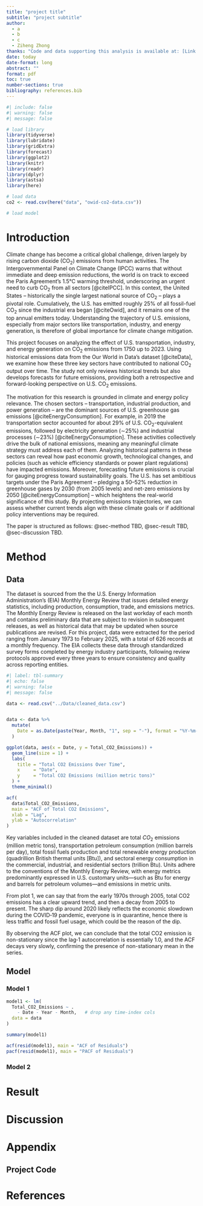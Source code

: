 ```yaml
---
title: "project title"
subtitle: "project subtitle"
author: 
  - a
  - b
  - c
  - Ziheng Zhong
thanks: "Code and data supporting this analysis is available at: [Link to repository](https://github.com/iJustinn/Global_CO2_Emissions.git)."
date: today
date-format: long
abstract: ""
format: pdf
toc: true
number-sections: true
bibliography: references.bib
---
```


```r
#| include: false
#| warning: false
#| message: false

# load library
library(tidyverse)
library(lubridate)
library(gridExtra)
library(forecast)
library(ggplot2)
library(knitr)
library(readr)
library(dplyr)
library(astsa)
library(here)

# load data
co2 <- read.csv(here("data", "owid-co2-data.csv"))

# load model

```

\newpage

# Introduction

Climate change has become a critical global challenge, driven largely by rising carbon dioxide (CO$_2$) emissions from human activities. The Intergovernmental Panel on Climate Change (IPCC) warns that without immediate and deep emission reductions, the world is on track to exceed the Paris Agreement’s 1.5°C warming threshold, underscoring an urgent need to curb CO$_2$ from all sectors [@citeIPCC]. In this context, the United States – historically the single largest national source of CO$_2$ – plays a pivotal role. Cumulatively, the U.S. has emitted roughly 25% of all fossil-fuel CO$_2$ since the industrial era began [@citeOwid], and it remains one of the top annual emitters today. Understanding the trajectory of U.S. emissions, especially from major sectors like transportation, industry, and energy generation, is therefore of global importance for climate change mitigation.

This project focuses on analyzing the effect of U.S. transportation, industry, and energy generation on CO$_2$ emissions from 1750 up to 2023. Using historical emissions data from the Our World in Data's dataset [@citeData], we examine how these three key sectors have contributed to national CO$_2$ output over time. The study not only reviews historical trends but also develops forecasts for future emissions, providing both a retrospective and forward-looking perspective on U.S. CO$_2$ emissions.

The motivation for this research is grounded in climate and energy policy relevance. The chosen sectors – transportation, industrial production, and power generation – are the dominant sources of U.S. greenhouse gas emissions [@citeEnergyConsumption]. For example, in 2019 the transportation sector accounted for about 29% of U.S. CO$_2$-equivalent emissions, followed by electricity generation (∼25%) and industrial processes (∼23%) [@citeEnergyConsumption]. These activities collectively drive the bulk of national emissions, meaning any meaningful climate strategy must address each of them. Analyzing historical patterns in these sectors can reveal how past economic growth, technological changes, and policies (such as vehicle efficiency standards or power plant regulations) have impacted emissions. Moreover, forecasting future emissions is crucial for gauging progress toward sustainability goals. The U.S. has set ambitious targets under the Paris Agreement – pledging a 50–52% reduction in greenhouse gases by 2030 (from 2005 levels) and net-zero emissions by 2050 [@citeEnergyConsumption] – which heightens the real-world significance of this study. By projecting emissions trajectories, we can assess whether current trends align with these climate goals or if additional policy interventions may be required.

The paper is structured as follows: @sec-method TBD, @sec-result TBD, @sec-discussion TBD.

# Method {#sec-method}

## Data

The dataset is sourced from the the U.S. Energy Information Administration’s (EIA) Monthly Energy Review that issues detailed energy statistics, including production, consumption, trade, and emissions metrics. The Monthly Energy Review is released on the last workday of each month and contains preliminary data that are subject to revision in subsequent releases, as well as historical data that may be updated when source publications are revised. For this project, data were extracted for the period ranging from January 1973 to February 2025, with a total of 626 records at a monthly frequency. The EIA collects these data through standardized survey forms completed by energy industry participants, following review protocols approved every three years to ensure consistency and quality across reporting entities.

```r
#| label: tbl-summary
#| echo: false
#| warning: false
#| message: false

data <- read.csv("../Data/cleaned_data.csv")


data <- data %>%
  mutate(
    Date = as.Date(paste(Year, Month, "1", sep = "-"), format = "%Y-%m-%d")
  )

ggplot(data, aes(x = Date, y = Total_CO2_Emissions)) +
  geom_line(size = 1) +
  labs(
    title = "Total CO2 Emissions Over Time",
    x     = "Date",
    y     = "Total CO2 Emissions (million metric tons)"
  ) +
  theme_minimal()

acf(
  data$Total_CO2_Emissions,
  main = "ACF of Total CO2 Emissions",
  xlab = "Lag",
  ylab = "Autocorrelation"
)
```

Key variables included in the cleaned dataset are total $CO_2$ emissions (million metric tons), transportation petroleum consumption (million barrels per day), total fossil fuels production and total renewable energy production (quadrillion British thermal units [Btu]), and sectoral energy consumption in the commercial, industrial, and residential sectors (trillion Btu). Units adhere to the conventions of the Monthly Energy Review, with energy metrics predominantly expressed in U.S. customary units—such as Btu for energy and barrels for petroleum volumes—and emissions in metric units.

From plot 1, we can say that from the early 1970s through 2005, total CO2 emissions has a clear upward trend, and then a decay from 2005 to present. The sharp dip around 2020 likely reflects the economic slowdown during the COVID‑19 pandemic, everyone is in quarantine, hence there is less traffic and fossil fuel usage, which could be the reason of the dip.

By observing the ACF plot, we can conclude that the total CO2 emission is non-stationary since the lag‑1 autocorrelation is essentially 1.0, and the ACF decays very slowly, confirming the presence of non-stationary mean in the series.

## Model

### Model 1

```r
model1 <- lm(
  Total_CO2_Emissions ~ . 
    - Date - Year - Month,   # drop any time‐index cols
  data = data
)

summary(model1)

acf(resid(model1), main = "ACF of Residuals")
pacf(resid(model1), main = "PACF of Residuals")
```

### Model 2

# Result {#sec-result}

# Discussion {#sec-discussion}

# Appendix

## Project Code

\newpage

# References
